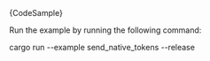 
<DotEnvWarning />

<CodeBlock className="language-rust">
  {CodeSample}
</CodeBlock>

Run the example by running the following command:

<CodeBlock className="language-bash">
    cargo run --example send_native_tokens --release
</CodeBlock>